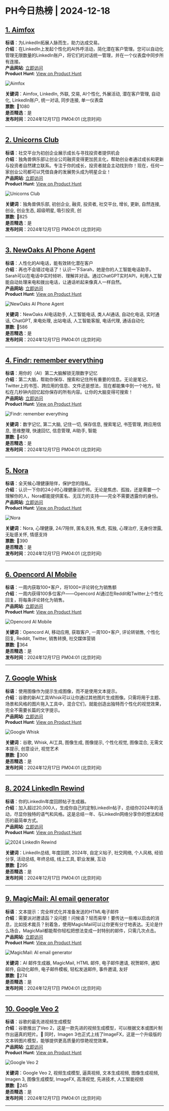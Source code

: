 # PH今日热榜 | 2024-12-18  

## [1. Aimfox](https://www.producthunt.com/posts/aimfox?utm_campaign=producthunt-api&utm_medium=api-v2&utm_source=Application%3A+ph-daily+%28ID%3A+150577%29)  
**标语**：为LinkedIn拓展人脉而生，助力达成交易。  
**介绍**：在LinkedIn上发起个性化的AI外呼活动，简化潜在客户管理。您可以自动化管理无限数量的LinkedIn账户，将它们的对话统一管理，并在一个仪表盘中同步所有连接。  
**产品网站**: [立即访问](https://www.producthunt.com/r/ZTUL6ZX5MYW5CZ?utm_campaign=producthunt-api&utm_medium=api-v2&utm_source=Application%3A+ph-daily+%28ID%3A+150577%29)  
**Product Hunt**: [View on Product Hunt](https://www.producthunt.com/posts/aimfox?utm_campaign=producthunt-api&utm_medium=api-v2&utm_source=Application%3A+ph-daily+%28ID%3A+150577%29)  

![Aimfox](https://ph-files.imgix.net/45cb6456-4421-4ba7-93d1-84e3fcb156df.jpeg?auto=format&fit=crop&frame=1&h=512&w=1024)  

**关键词**：Aimfox, LinkedIn, 外联, 交易, AI个性化, 外展活动, 潜在客户管理, 自动化, LinkedIn账户, 统一对话, 同步连接, 单一仪表盘  
**票数**: 🔺1080  
**是否精选**：是  
**发布时间**：2024年12月17日 PM04:01 (北京时间)  

---  

## [2. Unicorns Club](https://www.producthunt.com/posts/unicorns-club-2?utm_campaign=producthunt-api&utm_medium=api-v2&utm_source=Application%3A+ph-daily+%28ID%3A+150577%29)  
**标语**：社交平台为初创企业展示成长与寻找投资者提供机会  
**介绍**：独角兽俱乐部让创业公司融资变得更加民主化，帮助创业者通过成长和更新与投资者自然建立联系。专注于你的成长，投资者就会主动找到你！现在，任何一家创业公司都可以凭借自身的发展势头成为明星企业！  
**产品网站**: [立即访问](https://www.producthunt.com/r/3UXVF7IOKM4LBE?utm_campaign=producthunt-api&utm_medium=api-v2&utm_source=Application%3A+ph-daily+%28ID%3A+150577%29)  
**Product Hunt**: [View on Product Hunt](https://www.producthunt.com/posts/unicorns-club-2?utm_campaign=producthunt-api&utm_medium=api-v2&utm_source=Application%3A+ph-daily+%28ID%3A+150577%29)  

![Unicorns Club](https://ph-files.imgix.net/7e033c3a-8ff7-4cf6-a4c6-5a092e43f723.png?auto=format&fit=crop&frame=1&h=512&w=1024)  

**关键词**：独角兽俱乐部, 初创企业, 融资, 投资者, 社交平台, 增长, 更新, 自然连接, 创业, 创业生态, 超级明星, 吸引投资, 创  
**票数**: 🔺825  
**是否精选**：是  
**发布时间**：2024年12月17日 PM04:01 (北京时间)  

---  

## [3. NewOaks AI Phone Agent](https://www.producthunt.com/posts/newoaks-ai-phone-agent?utm_campaign=producthunt-api&utm_medium=api-v2&utm_source=Application%3A+ph-daily+%28ID%3A+150577%29)  
**标语**：人性化的AI电话，能有效转化潜在客户  
**介绍**：再也不会错过电话了！认识一下Sarah，她是你的人工智能电话助手。Sarah可以在电话中实时倾听、理解并对话。通过ChatGPT实时API，利用人工智能自动处理来电和拨出电话，让通话听起来像真人一样自然。  
**产品网站**: [立即访问](https://www.producthunt.com/r/7ZA7PGIY74BJUX?utm_campaign=producthunt-api&utm_medium=api-v2&utm_source=Application%3A+ph-daily+%28ID%3A+150577%29)  
**Product Hunt**: [View on Product Hunt](https://www.producthunt.com/posts/newoaks-ai-phone-agent?utm_campaign=producthunt-api&utm_medium=api-v2&utm_source=Application%3A+ph-daily+%28ID%3A+150577%29)  

![NewOaks AI Phone Agent](https://ph-files.imgix.net/f9cd1883-0d99-4741-a141-f45f892e0be9.png?auto=format&fit=crop&frame=1&h=512&w=1024)  

**关键词**：NewOaks AI电话助手, 人工智能电话, 类人AI通话, 自动化电话, 实时通话, ChatGPT, 来电处理, 出站电话, 人工智能客服, 电话代理, 通话自动化  
**票数**: 🔺586  
**是否精选**：是  
**发布时间**：2024年12月17日 PM04:01 (北京时间)  

---  

## [4. Findr: remember everything](https://www.producthunt.com/posts/findr-remember-everything?utm_campaign=producthunt-api&utm_medium=api-v2&utm_source=Application%3A+ph-daily+%28ID%3A+150577%29)  
**标语**：用你的（AI）第二大脑解锁无限数字记忆  
**介绍**：第二大脑，帮助你保存、搜索和记住所有重要的信息。无论是笔记、Twitter上的书签、跨应用的信息、文件还是想法，现在都能集中到一个地方。轻松在几秒钟内回忆起你保存的所有内容。让你的大脑变得可搜索！  
**产品网站**: [立即访问](https://www.producthunt.com/r/Q7T3STCPUOCIMW?utm_campaign=producthunt-api&utm_medium=api-v2&utm_source=Application%3A+ph-daily+%28ID%3A+150577%29)  
**Product Hunt**: [View on Product Hunt](https://www.producthunt.com/posts/findr-remember-everything?utm_campaign=producthunt-api&utm_medium=api-v2&utm_source=Application%3A+ph-daily+%28ID%3A+150577%29)  

![Findr: remember everything](https://ph-files.imgix.net/039ea0d2-e10b-4248-998a-057842f2f584.jpeg?auto=format&fit=crop&frame=1&h=512&w=1024)  

**关键词**：数字记忆, 第二大脑, 记住一切, 保存信息, 搜索笔记, 书签管理, 跨应用信息, 思维整理, 快速回忆, 信息管理, AI助手, 智能  
**票数**: 🔺450  
**是否精选**：是  
**发布时间**：2024年12月17日 PM04:01 (北京时间)  

---  

## [5. Nora ](https://www.producthunt.com/posts/nora-3?utm_campaign=producthunt-api&utm_medium=api-v2&utm_source=Application%3A+ph-daily+%28ID%3A+150577%29)  
**标语**：全天候心理健康陪伴，保护您的隐私。  
**介绍**：认识一下你的24小时心理健康治疗师。无论是焦虑、孤独，还是需要一个理解你的人，Nora都能提供匿名、无压力的支持——完全不需要透露你的身份。  
**产品网站**: [立即访问](https://www.producthunt.com/r/XRGYAAINXIJC5Z?utm_campaign=producthunt-api&utm_medium=api-v2&utm_source=Application%3A+ph-daily+%28ID%3A+150577%29)  
**Product Hunt**: [View on Product Hunt](https://www.producthunt.com/posts/nora-3?utm_campaign=producthunt-api&utm_medium=api-v2&utm_source=Application%3A+ph-daily+%28ID%3A+150577%29)  

![Nora ](https://ph-files.imgix.net/fb04e49b-3ab3-4620-a433-2114af412b17.jpeg?auto=format&fit=crop&frame=1&h=512&w=1024)  

**关键词**：Nora, 心理健康, 24/7陪伴, 匿名支持, 焦虑, 孤独, 心理治疗, 无身份泄露, 无耻感关怀, 情感支持  
**票数**: 🔺390  
**是否精选**：是  
**发布时间**：2024年12月17日 PM04:01 (北京时间)  

---  

## [6. Opencord AI Mobile](https://www.producthunt.com/posts/opencord-ai-mobile?utm_campaign=producthunt-api&utm_medium=api-v2&utm_source=Application%3A+ph-daily+%28ID%3A+150577%29)  
**标语**：一周内获取100+客户，将1000+评论转化为销售额  
**介绍**：一周内获得100多位客户——Opencord AI通过在Reddit和Twitter上个性化回复，将每条评论转化为销售。  
**产品网站**: [立即访问](https://www.producthunt.com/r/PLVXYL2SVZGVDW?utm_campaign=producthunt-api&utm_medium=api-v2&utm_source=Application%3A+ph-daily+%28ID%3A+150577%29)  
**Product Hunt**: [View on Product Hunt](https://www.producthunt.com/posts/opencord-ai-mobile?utm_campaign=producthunt-api&utm_medium=api-v2&utm_source=Application%3A+ph-daily+%28ID%3A+150577%29)  

![Opencord AI Mobile](https://ph-files.imgix.net/90b3edca-955d-4869-a89a-aa2535fad254.png?auto=format&fit=crop&frame=1&h=512&w=1024)  

**关键词**：Opencord AI, 移动应用, 获取客户, 一周100+客户, 评论转销售, 个性化回复, Reddit, Twitter, 销售转换, 社交媒体营销  
**票数**: 🔺364  
**是否精选**：是  
**发布时间**：2024年12月17日 PM04:01 (北京时间)  

---  

## [7. Google Whisk](https://www.producthunt.com/posts/google-whisk?utm_campaign=producthunt-api&utm_medium=api-v2&utm_source=Application%3A+ph-daily+%28ID%3A+150577%29)  
**标语**：使用图像作为提示生成图像，而不是使用文本提示。  
**介绍**：谷歌的新AI工具Whisk可以让你通过其他图片生成图像。只需将用于主题、场景和风格的图片拖入工具中，混合它们，就能创造出独特而个性化的视觉效果，完全不需要长篇的文字提示。  
**产品网站**: [立即访问](https://www.producthunt.com/r/PVE454GHNPOXCT?utm_campaign=producthunt-api&utm_medium=api-v2&utm_source=Application%3A+ph-daily+%28ID%3A+150577%29)  
**Product Hunt**: [View on Product Hunt](https://www.producthunt.com/posts/google-whisk?utm_campaign=producthunt-api&utm_medium=api-v2&utm_source=Application%3A+ph-daily+%28ID%3A+150577%29)  

![Google Whisk](https://ph-files.imgix.net/049852d0-fb12-4ab3-b378-1d6a87c3c270.png?auto=format&fit=crop&frame=1&h=512&w=1024)  

**关键词**：谷歌, Whisk, AI工具, 图像生成, 图像提示, 个性化视觉, 图像混合, 无需文本提示, 创意设计, 视觉艺术  
**票数**: 🔺300  
**是否精选**：是  
**发布时间**：2024年12月17日 PM04:01 (北京时间)  

---  

## [8. 2024 LinkedIn Rewind](https://www.producthunt.com/posts/2024-linkedin-rewind-2?utm_campaign=producthunt-api&utm_medium=api-v2&utm_source=Application%3A+ph-daily+%28ID%3A+150577%29)  
**标语**：你的LinkedIn年度回顾帖子生成器。  
**介绍**：加入超过20,000人，生成你自己的定制LinkedIn帖子，总结你2024年的活动，尽显你独特的语气和风格。这是总结一年、与LinkedIn网络分享你的想法和经历的最简单方式。  
**产品网站**: [立即访问](https://www.producthunt.com/r/ITBUT5XEUO7DLB?utm_campaign=producthunt-api&utm_medium=api-v2&utm_source=Application%3A+ph-daily+%28ID%3A+150577%29)  
**Product Hunt**: [View on Product Hunt](https://www.producthunt.com/posts/2024-linkedin-rewind-2?utm_campaign=producthunt-api&utm_medium=api-v2&utm_source=Application%3A+ph-daily+%28ID%3A+150577%29)  

![2024 LinkedIn Rewind](https://ph-files.imgix.net/026061c1-3efd-4866-bd02-a4a4e0c3ebe6.png?auto=format&fit=crop&frame=1&h=512&w=1024)  

**关键词**：LinkedIn总结, 年度回顾, 2024年, 自定义帖子, 社交网络, 个人风格, 经验分享, 活动总结, 年终总结, 线上工具, 职业发展, 互动  
**票数**: 🔺295  
**是否精选**：是  
**发布时间**：2024年12月17日 PM04:01 (北京时间)  

---  

## [9. MagicMail: AI email generator](https://www.producthunt.com/posts/magicmail-ai-email-generator?utm_campaign=producthunt-api&utm_medium=api-v2&utm_source=Application%3A+ph-daily+%28ID%3A+150577%29)  
**标语**：文本提示：完全样式化并准备发送的HTML电子邮件  
**介绍**：需要派对邀请函？没问题！问候语？轻而易举！要传达一些难以启齿的消息，比如技术裁员？别着急，使用MagicMail可以让你更有分寸地表达。无论是什么场合，MagicMail都能帮你轻松把想法变成一封特别的邮件，只需几次点击。  
**产品网站**: [立即访问](https://www.producthunt.com/r/EKXNMRSYXXW5KD?utm_campaign=producthunt-api&utm_medium=api-v2&utm_source=Application%3A+ph-daily+%28ID%3A+150577%29)  
**Product Hunt**: [View on Product Hunt](https://www.producthunt.com/posts/magicmail-ai-email-generator?utm_campaign=producthunt-api&utm_medium=api-v2&utm_source=Application%3A+ph-daily+%28ID%3A+150577%29)  

![MagicMail: AI email generator](https://ph-files.imgix.net/0788629c-b325-4a7d-b460-8d612baea9dc.png?auto=format&fit=crop&frame=1&h=512&w=1024)  

**关键词**：AI 邮件生成器, MagicMail, HTML 邮件, 电子邮件邀请, 祝贺邮件, 通知邮件, 自动化邮件, 电子邮件模板, 轻松发送邮件, 事件邀请, 友好  
**票数**: 🔺274  
**是否精选**：是  
**发布时间**：2024年12月17日 PM04:01 (北京时间)  

---  

## [10. Google Veo 2](https://www.producthunt.com/posts/google-veo-2?utm_campaign=producthunt-api&utm_medium=api-v2&utm_source=Application%3A+ph-daily+%28ID%3A+150577%29)  
**标语**：谷歌的最先进视频生成模型  
**介绍**：谷歌推出了Veo 2，这是一款先进的视频生成模型，可以根据文本或图片制作出逼真的短片。🎥 同时，Imagen 3也正式上线了ImageFX，这是一个升级版的文本转图片模型，能够提供更高质量的惊艳视觉效果。  
**产品网站**: [立即访问](https://www.producthunt.com/r/OXBVZ5C636KJWM?utm_campaign=producthunt-api&utm_medium=api-v2&utm_source=Application%3A+ph-daily+%28ID%3A+150577%29)  
**Product Hunt**: [View on Product Hunt](https://www.producthunt.com/posts/google-veo-2?utm_campaign=producthunt-api&utm_medium=api-v2&utm_source=Application%3A+ph-daily+%28ID%3A+150577%29)  

![Google Veo 2](https://ph-files.imgix.net/d7dc2408-e482-43f4-8c19-e0e6ffc7376d.png?auto=format&fit=crop&frame=1&h=512&w=1024)  

**关键词**：Google Veo 2, 视频生成模型, 逼真视频, 文本生成视频, 图像生成视频, Imagen 3, 图像生成模型, ImageFX, 高清视觉, 先进技术, 人工智能视频  
**票数**: 🔺245  
**是否精选**：是  
**发布时间**：2024年12月17日 PM04:01 (北京时间)  

---  

